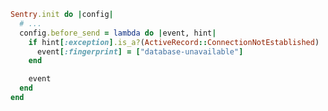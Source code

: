 ```ruby
Sentry.init do |config|
  # ...
  config.before_send = lambda do |event, hint|
    if hint[:exception].is_a?(ActiveRecord::ConnectionNotEstablished)
      event[:fingerprint] = ["database-unavailable"]
    end

    event
  end
end
```
